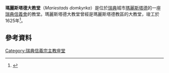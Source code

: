 {{Infobox church
| name                   = Mariestad Cathedral
| fullname               = 
| image                  = Schweden-Mariestad-Dom-Südseite.jpg
| imagesize              = 
| imagelink              = 
| imagealt               = 
| landscape              = 
| caption                = Mariestad Cathedral

| pushpin map            = 
| pushpin label position = 
| pushpin map alt        = 
| pushpin mapsize        = 
| map caption            = 
| latd                   = 
| latm                   = 
| lats                   = 
| latNS                  = 
| longd                  = 
| longm                  = 
| longs                  = 
| longEW                 = 
| coordinates            = {{coord|58|42|45|N|13|49|20|E|region:SE_type:landmark|display=title}}
| osgraw                 = 
| osgridref              = 
| location               = [[瑪麗斯塔德|瑪麗斯塔德]]
| country                = [[瑞典|瑞典]]

| denomination           = [[瑞典信義會|瑞典信義會]]
| previous denomination  =
| churchmanship          = 
| membership             = 
| attendance             = 
| website                =

| former name            = 
| bull date              = 
| founded date           = 
| founder                = 
| dedication             = 
| dedicated date         = 
| consecrated date       = 
| cult                   = 
| relics                 = 
| events                 = 
| past bishop            = 
| people                 =

| status                 = 
| functional status      = 
| heritage designation   = 
| designated date        = 
| architect              = 
| architectural type     = 
| style                  = 
| groundbreaking         = 
| completed date         = 
| construction cost      = 
| closed date            = 
| demolished date        =

| capacity               = 
| length                 = 
| width                  = 
| width nave             = 
| height                 = 
| diameter               = 
| other dimensions       = 
| floor count            = 
| floor area             = 
| dome quantity          = 
| dome height outer      = 
| dome height inner      = 
| dome dia outer         = 
| dome dia inner         = 
| spire quantity         = 
| spire height           = 
| materials              =

| parish                 = 
| deanery                = 
| archdeaconry           = 
| episcopalarea          = 
| archdiocese            = 
| metropolis             = 
| diocese                = [[斯卡拉教區|斯卡拉教區]]
| province               = 
| presbytery             = 
| synod                  = 
| circuit                = 
| district               = 
| division               = 
| subdivision            =

| archbishop             = 
| bishop                 = 
| dean                   = 
| subdean                = 
| provost                = 
| provost-rector         = 
| viceprovost            = 
| canon                  = 
| canonpastor            = 
| precentor              = 
| archdeacon             = 
| prebendary             = 
| rector                 = 
| vicar                  = 
| curate                 = 
| priestincharge         = 
| priest                 = 
| asstpriest             = 
| minister               = 
| assistant              = 
| honpriest              = 
| deacon                 = 
| deaconness             = 
| seniorpastor           = 
| pastor                 = 
| abbot                  = 
| chaplain               =

| reader                 = 
| organistdom            = 
| director               = 
| organist               = 
| organscholar           = 
| chapterclerk           = 
| laychapter             = 
| warden                 = 
| businessmgr            = 
| liturgycoord           = 
| reledu                 = 
| rcia                   = 
| youthmin               = 
| flowerguild            = 
| musicgroup             = 
| parishadmin            = 
| serversguild           =

| logo                   = 
| logosize               = 
| logolink               = 
| logoalt                = 
}}
'''瑪麗斯塔德大教堂'''（''Mariestads domkyrka''）是位於[[瑞典|瑞典]]城市[[瑪麗斯塔德|瑪麗斯塔德]]的一座[[瑞典信義會|瑞典信義會]]的教堂。瑪麗斯塔德大教堂曾經是瑪麗斯塔德教區的大教堂，竣工於1625年<ref>{{cite web|url=http://www.vastsverige.com/sv/mariestad/products/42565/Gamla-Stan-med-Domkyrkan-i-Mariestad/|title=Gamla Stan med Domkyrkan i Mariestad|publisher=Church of Sweden|language=sv|accessdate=11 July 2014|archive-date=2016-04-15|archive-url=https://web.archive.org/web/20160415120131/http://www.vastsverige.com/sv/mariestad/products/42565/Gamla-Stan-med-Domkyrkan-i-Mariestad/|dead-url=yes}}</ref>。
==參考資料==
{{Reflist}}
[[Category:瑞典信義宗主教座堂|Category:瑞典信義宗主教座堂]]